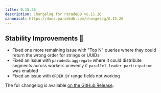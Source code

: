 ```yaml
---
title: 0.15.26
description: Changelog for ParadeDB v0.15.26
canonical: https://docs.paradedb.com/changelog/0.15.26
---
```


## Stability Improvements 💪

- Fixed one more remaining issue with "Top N" queries where they could return the wrong order for strings or UUIDs
- Fixed an issue with `paradedb.aggregate` where it could distribute segments across workers unevenly if `parallel_leader_participation` was enabled
- Fixed an issue with `ORDER BY` range fields not working

The full changelog is available [on the GitHub Release](https://github.com/paradedb/paradedb/releases/tag/v0.15.26).
